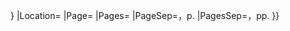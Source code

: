 <includeonly>{{Harvard citation/core
|BracketLeft=（
|BracketRight=）
|P1={{{1|}}}
|P2={{{2|}}}
|P3={{{3|}}}
|P4={{{4|}}}
|P5={{{5|}}}
|REF={{{ref|{{{Ref|}}}}}}
|Location={{{loc|}}}
|Page={{{p|}}}
|Pages={{{pp|}}}
|PageSep=，p. 
|PagesSep=，pp. 
}}</includeonly><noinclude>
{{documentation}}
</noinclude>
